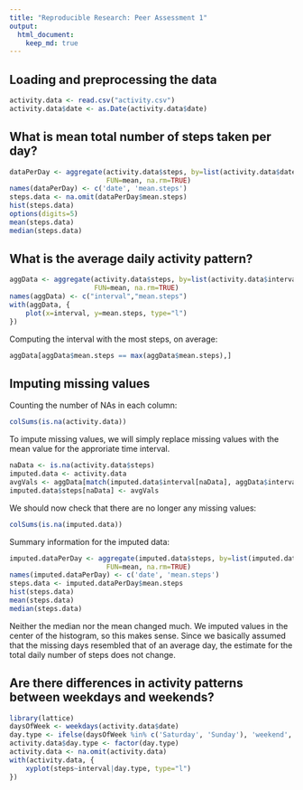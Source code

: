 ```yaml
---
title: "Reproducible Research: Peer Assessment 1"
output: 
  html_document:
    keep_md: true
---
```



## Loading and preprocessing the data
```r
activity.data <- read.csv("activity.csv")
activity.data$date <- as.Date(activity.data$date)
```

## What is mean total number of steps taken per day?
```r
dataPerDay <- aggregate(activity.data$steps, by=list(activity.data$date),
                        FUN=mean, na.rm=TRUE)
names(dataPerDay) <- c('date', 'mean.steps')
steps.data <- na.omit(dataPerDay$mean.steps)
hist(steps.data)
options(digits=5)
mean(steps.data)
median(steps.data)
```


## What is the average daily activity pattern?
```r
aggData <- aggregate(activity.data$steps, by=list(activity.data$interval),
                     FUN=mean, na.rm=TRUE)
names(aggData) <- c("interval","mean.steps")
with(aggData, {
    plot(x=interval, y=mean.steps, type="l")
})
```

Computing the interval with the most steps, on average:
```r
aggData[aggData$mean.steps == max(aggData$mean.steps),]
```

## Imputing missing values


Counting the number of NAs in each column:
```r
colSums(is.na(activity.data))
```

To impute missing values, we will simply replace missing values with the mean value
for the approriate time interval.

```r
naData <- is.na(activity.data$steps)
imputed.data <- activity.data
avgVals <- aggData[match(imputed.data$interval[naData], aggData$interval),2]
imputed.data$steps[naData] <- avgVals

```

We should now check that there are no longer any missing values:
```r
colSums(is.na(imputed.data))
```
Summary information for the imputed data:
```r
imputed.dataPerDay <- aggregate(imputed.data$steps, by=list(imputed.data$date),
                        FUN=mean, na.rm=TRUE)
names(imputed.dataPerDay) <- c('date', 'mean.steps')
steps.data <- imputed.dataPerDay$mean.steps
hist(steps.data)
mean(steps.data)
median(steps.data)
```

Neither the median nor the mean changed much. We imputed values in the center of the
histogram, so this makes sense. Since we basically assumed that the missing days
resembled that of an average day, the estimate for the total daily number of steps does not change.

## Are there differences in activity patterns between weekdays and weekends?

```r
library(lattice)
daysOfWeek <- weekdays(activity.data$date)
day.type <- ifelse(daysOfWeek %in% c('Saturday', 'Sunday'), 'weekend', 'weekday')
activity.data$day.type <- factor(day.type)
activity.data <- na.omit(activity.data)
with(activity.data, {
    xyplot(steps~interval|day.type, type="l")
})

```